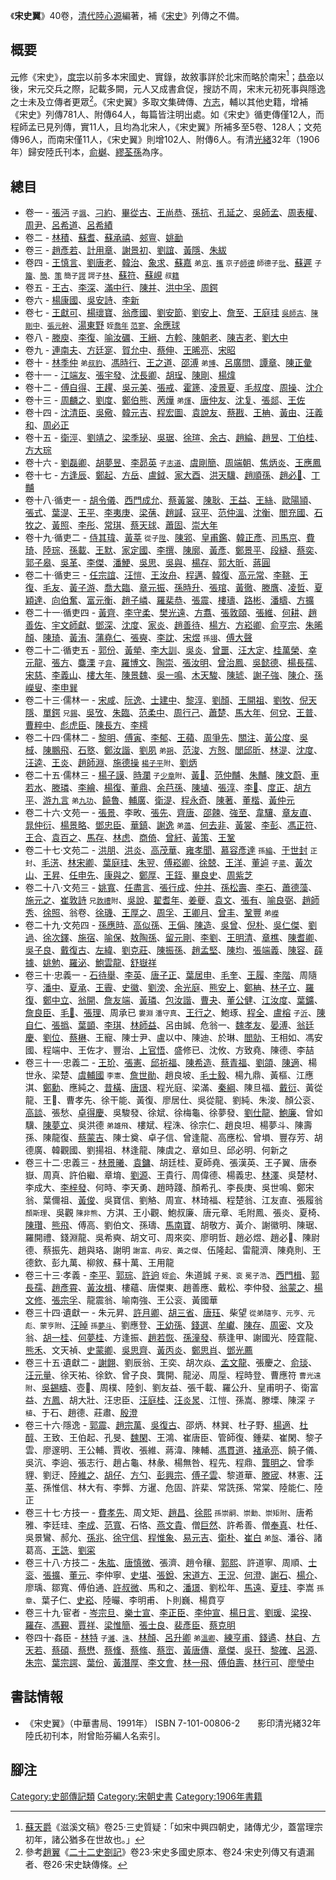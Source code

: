 {{二十四史}}
《'''宋史翼'''》40卷，[[清代|清代]][[陸心源|陸心源]]編著，補《[[宋史|宋史]]》列傳之不備。

== 概要 ==
[[元朝|元]]修《宋史》，[[宋度宗|度宗]]以前多本宋國史、實錄，故敘事詳於北宋而略於南宋<ref>[[蘇天爵|蘇天爵]]《滋溪文稿》卷25·三史質疑：「如宋中興四朝史，諸傳尤少，蓋當理宗初年，諸公猶多在世故也。」</ref>；[[宋恭帝|恭帝]]以後，宋元交兵之際，記載多闕，元人又成書倉促，搜訪不周，宋末元初死事與隱逸之士未及立傳者更眾<ref>參考[[趙翼|趙翼]]《[[二十二史劄記|二十二史劄記]]》卷23‧宋史多國史原本、卷24‧宋史列傳又有遺漏者、卷26‧宋史缺傳條。</ref>。《宋史翼》多取文集碑傳、[[地方志|方志]]，輔以其他史籍，增補《宋史》列傳781人、附傳64人，每篇皆注明出處。如《宋史》循吏傳僅12人，而程師孟已見列傳，實11人，且均為北宋人，《宋史翼》所補多至5卷、128人；文苑傳96人，而南宋僅11人，《宋史翼》則增102人、附傳6人。有清[[光緒|光緒]]32年（1906年）歸安陸氏刊本，[[俞樾|俞樾]]、[[繆荃孫|繆荃孫]]為序。

== 總目 ==
* 卷一 - [[張沔|張沔]] <small>子[[張諷|諷]]</small>、[[刁約|刁約]]、[[畢從古|畢從古]]、[[王尚恭|王尚恭]]、[[孫抗|孫抗]]、[[孔延之|孔延之]]、[[吳師孟|吳師孟]]、[[周表權|周表權]]、[[周尹|周尹]]、[[呂希道|呂希道]]、[[呂希績|呂希績]]
* 卷二 - [[林積|林積]]、[[蘇耆|蘇耆]]、[[蘇承禧|蘇承禧]]、[[郟亶|郟亶]]、[[姚勔|姚勔]]
* 卷三 - [[趙彥若|趙彥若]]、[[計用章|計用章]]、[[謝景初|謝景初]]、[[劉誼|劉誼]]、[[黃隱|黃隱]]、[[朱紱|朱紱]]
* 卷四 - [[王慎言|王慎言]]、[[劉唐老|劉唐老]]、[[韓治|韓治]]、[[象求|象求]]、[[蘇嘉|蘇嘉]] <small>弟[[蘇京|京]]、[[蘇攜|攜]] 京子[[蘇師德|師德]] 師德子[[蘇玭|玭]]</small>、[[蘇遲|蘇遲]] <small>子[[蘇籀|籀]]、[[蘇簡|簡]]、[[蘇策|策]] 簡子[[蘇諤|諤]] 諤子[[蘇林|林]]</small>、[[蘇符|蘇符]]、[[蘇峴|蘇峴]] <small>叔[[蘇籍|籍]]</small>
* 卷五 - [[王古|王古]]、[[李深|李深]]、[[滿中行|滿中行]]、[[陳并|陳并]]、[[洪中孚|洪中孚]]、[[周鍔|周鍔]]
* 卷六 - [[楊康國|楊康國]]、[[吳安詩|吳安詩]]、[[李新|李新]]
* 卷七 - [[王獻可|王獻可]]、[[楊瓌寶|楊瓌寶]]、[[翁彥國|翁彥國]]、[[劉安節|劉安節]]、[[劉安上|劉安上]]、[[詹至|詹至]]、[[王庭珪|王庭珪]] <small>[[吳師古|吳師古]]、[[陳剛中|陳剛中]]、[[張元幹|張元幹]]</small>、[[湯東野|湯東野]] <small>姪[[湯喬年|喬年]] [[范寥|范寥]]</small>、[[余應球|余應球]]
* 卷八 - [[滕庾|滕庾]]、[[李復|李復]]、[[喻汝礪|喻汝礪]]、[[王縉_(宋朝)|王縉]]、[[方軫|方軫]]、[[陳朝老|陳朝老]]、[[陳吉老|陳吉老]]、[[劉大中_(宋朝)|劉大中]]
* 卷九 - [[連南夫|連南夫]]、[[方廷寔|方廷寔]]、[[賀允中|賀允中]]、[[蔡伸|蔡伸]]、[[王晞亮|王晞亮]]、[[宋昭|宋昭]]
* 卷十 - [[林季仲|林季仲]] <small>弟[[林叔豹|叔豹]]</small>、[[馮時行|馮時行]]、[[王之道|王之道]]、[[邵溥|邵溥]] <small>弟[[邵博|博]]</small>、[[呂廣問|呂廣問]]、[[譚章|譚章]]、[[陳正彙|陳正彙]]
* 卷十一 - [[江端友|江端友]]、[[張宇發|張宇發]]、[[沈長卿|沈長卿]]、[[胡珵|胡珵]]、[[陳剛_(宋朝)|陳剛]]、[[楊煒|楊煒]]
* 卷十二 - [[傅自得|傅自得]]、[[王趯|王趯]]、[[吳元美|吳元美]]、[[張戒|張戒]]、[[霍篪|霍篪]]、[[凌景夏|凌景夏]]、[[毛叔度|毛叔度]]、[[周操|周操]]、[[沈介|沈介]]
* 卷十三 - [[周麟之|周麟之]]、[[劉度|劉度]]、[[鄭伯熊|鄭伯熊]]、[[苪燁|苪燁]] <small>弟[[苪煇|煇]]</small>、[[唐仲友|唐仲友]]、[[沈复|沈复]]、[[張郯|張郯]]、[[王佐|王佐]]
* 卷十四 - [[沈清臣|沈清臣]]、[[吳儆|吳儆]]、[[韓元吉|韓元吉]]、[[程宏圖|程宏圖]]、[[袁說友|袁說友]]、[[蔡戡|蔡戡]]、[[王柟|王柟]]、[[黃由|黃由]]、[[汪義和|汪義和]]、[[周必正|周必正]]
* 卷十五 - [[衛涇|衛涇]]、[[劉靖之|劉靖之]]、[[梁季珌|梁季珌]]、[[吳琚|吳琚]]、[[徐瑄|徐瑄]]、[[余古|余古]]、[[趙綸|趙綸]]、[[趙昱|趙昱]]、[[丁伯桂|丁伯桂]]、[[方大琮|方大琮]]
* 卷十六 - [[劉磊卿|劉磊卿]]、[[胡夢昱|胡夢昱]]、[[李昴英|李昴英]] <small>子[[李志道|志道]]</small>、[[虞剛簡|虞剛簡]]、[[周端朝|周端朝]]、[[焦炳炎|焦炳炎]]、[[王應鳳|王應鳳]]
* 卷十七 - [[方逢辰|方逢辰]]、[[鄭起|鄭起]]、[[方岳|方岳]]、[[盧鉞|盧鉞]]、[[家大酉|家大酉]]、[[洪天驥|洪天驥]]、[[趙順孫|趙順孫]]、[[趙必𤩪|趙必𤩪]]、[[丁黼|丁黼]]
* 卷十八‧循吏一 - [[胡令儀|胡令儀]]、[[西門成允|西門成允]]、[[蔡黃裳|蔡黃裳]]、[[陳耿|陳耿]]、[[王益|王益]]、[[王絲|王絲]]、[[歐陽頴|歐陽頴]]、[[張式|張式]]、[[葉湜|葉湜]]、[[王平|王平]]、[[李夷庚|李夷庚]]、[[梁蒨|梁蒨]]、[[趙諴|趙諴]]、[[寇平|寇平]]、[[范仲溫|范仲溫]]、[[沈衡|沈衡]]、[[閻充國|閻充國]]、[[石牧之|石牧之]]、[[黃照|黃照]]、[[李彤|李彤]]、[[常琪|常琪]]、[[蔡天球|蔡天球]]、[[蕭固|蕭固]]、[[崇大年|崇大年]]
* 卷十九‧循吏二 - [[侍其瑋|侍其瑋]]、[[黃莘|黃莘]] <small>從子[[黃陞|陞]]</small>、[[陳郛|陳郛]]、[[皇甫鑑|皇甫鑑]]、[[韓正彥|韓正彥]]、[[司馬京|司馬京]]、[[費琦|費琦]]、[[陸琮|陸琮]]、[[孫載|孫載]]、[[王默|王默]]、[[家定國|家定國]]、[[李撰|李撰]]、[[陳廓|陳廓]]、[[黃彥|黃彥]]、[[鄭景平|鄭景平]]、[[段縫|段縫]]、[[蔡奕|蔡奕]]、[[郭子皋|郭子皋]]、[[吳革|吳革]]、[[李傑|李傑]]、[[潘鯁|潘鯁]]、[[吳思|吳思]]、[[吳與|吳與]]、[[楊存|楊存]]、[[郭大昕|郭大昕]]、[[蔣圓|蔣圓]]
* 卷二十‧循吏三 - [[任宗誼|任宗誼]]、[[汪愷|汪愷]]、[[王汝舟|王汝舟]]、[[程邁|程邁]]、[[韓復|韓復]]、[[高元常|高元常]]、[[李鞉|李鞉]]、[[王復|王復]]、[[毛友|毛友]]、[[黃子游|黃子游]]、[[喬大臨|喬大臨]]、[[章元振|章元振]]、[[孫時升|孫時升]]、[[張琯|張琯]]、[[黃徹|黃徹]]、[[滕膺|滕膺]]、[[凌哲|凌哲]]、[[夏穎達|夏穎達]]、[[向伯奮|向伯奮]]、[[富元衡|富元衡]]、[[趙子嶙|趙子嶙]]、[[羅棐恭|羅棐恭]]、[[張震_(宋朝)|張震]]、[[樓璹|樓璹]]、[[路彬|路彬]]、[[潘疇|潘疇]]、[[方擴|方擴]]
* 卷二十一‧循吏四 - [[黃齊|黃齊]]、[[李守柔|李守柔]]、[[樊光遠|樊光遠]]、[[方翥|方翥]]、[[張敦頤|張敦頤]]、[[張維|張維]]、[[何耕|何耕]]、[[趙善佐|趙善佐]]、[[宇文師獻|宇文師獻]]、[[鄧深|鄧深]]、[[沈度|沈度]]、[[家炎|家炎]]、[[趙善待|趙善待]]、[[楊方|楊方]]、[[方崧卿|方崧卿]]、[[俞亨宗|俞亨宗]]、[[朱晞顏_(宋朝)|朱晞顏]]、[[陳琦|陳琦]]、[[黃洧|黃洧]]、[[蒲堯仁|蒲堯仁]]、[[張奭|張奭]]、[[李訦|李訦]]、[[宋煜|宋煜]] <small>孫[[宋翊|翊]]</small>、[[傅大聲|傅大聲]]
* 卷二十二‧循吏五 - [[郭份|郭份]]、[[黃犖|黃犖]]、[[李大訓|李大訓]]、[[吳炎|吳炎]]、[[曾噩|曾噩]]、[[汪大定|汪大定]]、[[桂萬榮|桂萬榮]]、[[幸元龍|幸元龍]]、[[張方|張方]]、[[麋溧|麋溧]] <small>子[[麋弇|弇]]</small>、[[羅博文|羅博文]]、[[陶崇|陶崇]]、[[張汝明|張汝明]]、[[曾治鳳|曾治鳳]]、[[吳懿德|吳懿德]]、[[楊長孺|楊長孺]]、[[宋慈|宋慈]]、[[李義山|李義山]]、[[樓大年|樓大年]]、[[陳景魏|陳景魏]]、[[吳一鳴|吳一鳴]]、[[木天駿|木天駿]]、[[陳琥|陳琥]]、[[謝子強|謝子強]]、[[陳介|陳介]]、[[孫嶸叟|孫嶸叟]]、[[李申巽|李申巽]]
* 卷二十三‧儒林一 - [[宋咸|宋咸]]、[[阮逸|阮逸]]、[[士建中|士建中]]、[[黎淳|黎淳]]、[[劉顏|劉顏]]、[[王開祖|王開祖]]、[[劉牧|劉牧]]、[[倪天隱|倪天隱]]、[[單鍔|單鍔]] <small>兄[[單錫|錫]]</small>、[[吳攷|吳攷]]、[[朱臨|朱臨]]、[[范柔中|范柔中]]、[[周行己|周行己]]、[[蕭楚|蕭楚]]、[[馬大年|馬大年]]、[[何兌|何兌]]、[[王普|王普]]、[[曹粹中|曹粹中]]、[[彪虎臣|彪虎臣]]、[[陳長方|陳長方]]、[[李樗|李樗]]
* 卷二十四‧儒林二 - [[黎明_(宋朝)|黎明]]、[[傅寅|傅寅]]、[[李郁|李郁]]、[[王蘋|王蘋]]、[[周爭先|周爭先]]、[[關注|關注]]、[[黃公度|黃公度]]、[[吳棫|吳棫]]、[[陳鵬飛|陳鵬飛]]、[[石墪|石墪]]、[[鄭汝諧|鄭汝諧]]、[[劉夙|劉夙]] <small>弟[[劉朔|朔]]</small>、[[范浚|范浚]]、[[方慤|方慤]]、[[閭邱昕|閭邱昕]]、[[林湜|林湜]]、[[沈度|沈度]]、[[汪逵|汪逵]]、[[王炎|王炎]]、[[趙師淵|趙師淵]]、[[施德操|施德操]] <small>[[楊子平|楊子平]]附</small>、[[劉炳|劉炳]]
* 卷二十五‧儒林三 - [[楊子謨|楊子謨]]、[[時瀾|時瀾]] <small>子[[時少章|少章]]附</small>、[[黃𤪠|黃𤪠]]、[[范仲黼|范仲黼]]、[[朱黼|朱黼]]、[[陳文蔚|陳文蔚]]、[[車若水|車若水]]、[[滕璘|滕璘]]、[[李繪|李繪]]、[[楊復|楊復]]、[[董鼎|董鼎]]、[[余𦬊孫|余𦬊孫]]、[[陳埴|陳埴]]、[[張淳|張淳]]、[[李𡌴|李𡌴]]、[[度正|度正]]、[[胡方平|胡方平]]、[[游九言|游九言]] <small>弟[[游九功|九功]]</small>、[[饒魯|饒魯]]、[[輔廣|輔廣]]、[[衛湜|衛湜]]、[[程永奇|程永奇]]、[[陳著|陳著]]、[[董楷|董楷]]、[[黃仲元|黃仲元]]
* 卷二十六‧文苑一 - [[張景|張景]]、李畋、[[張先|張先]]、[[齊唐|齊唐]]、[[邵餗|邵餗]]、[[強至|強至]]、[[韋驤|韋驤]]、[[章友直|章友直]]、[[晁仲衍|晁仲衍]]、[[楊景略|楊景略]]、[[鄧忠臣|鄧忠臣]]、[[華鎮|華鎮]]、[[謝逸|謝逸]] <small>弟[[謝薖|薖]]</small>、[[何去非|何去非]]、[[黃裳|黃裳]]、[[李彭|李彭]]、[[馮正符|馮正符]]、[[王合|王合]]、[[袁百之|袁百之]]、[[馬存|馬存]]、[[林虑|林虑]]、[[商倚|商倚]]、[[曾紆|曾紆]]、[[黃策|黃策]]、[[王鞏|王鞏]]
* 卷二十七‧文苑二 - [[洪朋|洪朋]]、[[洪炎|洪炎]]、[[高茂華|高茂華]]、[[雍孝聞|雍孝聞]]、[[慕容彥達|慕容彥達]] <small>孫[[慕容綸|綸]]</small>、[[于世封|于世封]] <small>正封</small>、[[毛淓|毛淓]]、[[林宋卿|林宋卿]]、[[葉庭珪|葉庭珪]]、[[朱翌|朱翌]]、[[傅崧卿|傅崧卿]]、[[徐兢|徐兢]]、[[王洋_(宋朝)|王洋]]、[[董逌|董逌]] <small>子[[董棻|棻]]</small>、[[黃次山|黃次山]]、[[王昇|王昇]]、[[任申先|任申先]]、[[康與之|康與之]]、[[鄭厚|鄭厚]]、[[王銍|王銍]]、[[畢良史|畢良史]]、[[周紫芝|周紫芝]]
* 卷二十八‧文苑三 - [[姚寬|姚寬]]、[[任盡言|任盡言]]、[[張行成|張行成]]、[[仲并|仲并]]、[[孫松壽|孫松壽]]、[[李石|李石]]、[[蕭德藻|蕭德藻]]、[[施元之|施元之]]、[[崔敦詩|崔敦詩]] <small>兄[[崔敦禮_(宋朝)|敦禮]]附</small>、[[吳說|吳說]]、[[翟耆年|翟耆年]]、[[姜夔|姜夔]]、[[袁文|袁文]]、[[張有|張有]]、[[喻良弼|喻良弼]]、[[趙師秀|趙師秀]]、[[徐照|徐照]]、翁卷、[[徐璣|徐璣]]、[[王厚之|王厚之]]、[[周孚|周孚]]、[[王卿月|王卿月]]、[[曾丰|曾丰]]、[[鞏豐|鞏豐]] <small>弟[[鞏嶸|嶸]]</small>
* 卷二十九‧文苑四 - [[孫應時|孫應時]]、[[高似孫|高似孫]]、[[王偁|王偁]]、[[陳造|陳造]]、[[吳曾|吳曾]]、[[倪朴|倪朴]]、[[吳仁傑|吳仁傑]]、[[劉過|劉過]]、[[徐次鐸|徐次鐸]]、[[施宿|施宿]]、[[喻保|喻保]]、[[敖陶孫|敖陶孫]]、[[留元剛|留元剛]]、[[李劉|李劉]]、[[王明清|王明清]]、[[章樵|章樵]]、[[陳耆卿|陳耆卿]]、[[吳子良|吳子良]]、[[戴復古|戴復古]]、[[左緯|左緯]]、[[劉克莊|劉克莊]]、[[陳振孫|陳振孫]]、[[趙孟堅|趙孟堅]]、[[陳均|陳均]]、[[張端義|張端義]]、[[陳容|陳容]]、[[薛據|薛據]]、[[姚勉|姚勉]]、[[羅泌|羅泌]]、[[鮑雲龍|鮑雲龍]]、[[舒嶽祥|舒嶽祥]]
* 卷三十‧忠義一 - [[石待舉|石待舉]]、[[李英|李英]]、[[唐子正|唐子正]]、[[葉居申|葉居申]]、[[毛奎|毛奎]]、[[王履|王履]]、[[李階|李階]]、周隨亨、[[潘中_(宋朝)|潘中]]、[[夏承|夏承]]、[[王霽|王霽]]、[[史徽|史徽]]、[[劉滂|劉滂]]、[[余光庭|余光庭]]、[[熊安上|熊安上]]、[[鄭柟|鄭柟]]、[[林子立|林子立]]、[[羅復|羅復]]、[[鄭中立|鄭中立]]、[[翁開|翁開]]、[[詹友端|詹友端]]、[[黃璘|黃璘]]、[[包汝諧|包汝諧]]、[[曹夬|曹夬]]、[[董公健|董公健]]、[[江汝度|江汝度]]、[[葉鑛|葉鑛]]、[[詹良臣|詹良臣]]、[[毛𣓨|毛𣓨]]、[[張理|張理]]、周承已 <small>婁淵 潘守真</small>、[[王行之|王行之]]、鮑琢、[[程全|程全]]、[[盧榕|盧榕]] <small>子[[盧沂|沂]]</small>、[[陳自仁|陳自仁]]、[[張撝|張撝]]、[[葉顗|葉顗]]、[[李琪|李琪]]、[[林師益|林師益]]、呂由誠、危翁一、[[魏孝友|魏孝友]]、[[晏溥|晏溥]]、[[翁廷慶|翁廷慶]]、[[劉位|劉位]]、[[蔡楙|蔡楙]]、王寵、陳士尹、盧以中、陳迪、於琳、[[閻勍|閻勍]]、王相如、馮安國、程端中、王佐才、豐治、[[上官悟|上官悟]]、盛修已、沈攸、方致堯、陳德、李喆
* 卷三十一‧忠義二 - [[王玠|王玠]]、[[張憲|張憲]]、[[邱祈福|邱祈福]]、[[陳希造|陳希造]]、[[蔡青福|蔡青福]]、[[劉頜|劉頜]]、[[陳適|陳適]]、楊世永、梁楚、[[虞輔國|虞輔國]] <small>李憲</small>、[[詹世勛|詹世勛]]、趙良坡、[[毛士毅|毛士毅]]、楊九鼎、黃樞、江應淇、[[鄭勳|鄭勳]]、應純之、[[昔橫|昔橫]]、[[唐璟|唐璟]]、程光庭、梁滿、[[秦綱|秦綱]]、陳旦福、[[戴衍|戴衍]]、黃從龍、王𧻓、曹孝先、徐干能、黃復、廖居仕、吳從龍、劉純、朱浚、顏公衮、[[高談|高談]]、張愁、[[卓得慶|卓得慶]]、吳駿發、徐斌、徐梅龜、徐夢發、[[劉仕龍|劉仕龍]]、[[鮑廉|鮑廉]]、曾如驥、[[陳夢立|陳夢立]]、吳洪德 <small>弟雄飛</small>、樓斌、程洙、徐宗仁、趙良坦、楊夢斗、陳壽孫、陳龍復、[[蔡蒙吉|蔡蒙吉]]、陳士奠、卓子信、曾逢龍、高應松、曾塤、豐存芳、胡德廣、韓觀國、劉揚祖、林逢龍、陳虞之、章如旦、邱必明、何新之
* 卷三十二‧忠義三 - [[林景曦|林景曦]]、[[袁鏞|袁鏞]]、胡廷桂、夏師堯、張漢英、王子翼、唐泰嶽、周真、許伯繼、章堉、[[劉源_(宋朝)|劉源]]、王貴行、周偉德、楊義忠、[[林澤|林澤]]、吳楚材、李成大、[[李梓發|李梓發]]、何時、李天勇、趙時踐、顏希孔、李長庚、吳世鳴、鄭宋翁、葉儞祖、[[黃俊_(宋朝)|黃俊]]、吳寶信、劉觡、周宣、林琦福、程楚翁、江友直、張履翁 <small>顏斯理</small>、吳觀 <small>陳非熊</small>、方淇、王小觀、鮑叔廉、唐元章、毛附鳳、張炎、夏椅、[[陳瓚|陳瓚]]、[[熊飛|熊飛]]、傅高、劉伯文、孫璹、[[馬南寶|馬南寶]]、胡敬方、黃介、謝徽明、陳琚、羅開禮、錢淵龍、吳希奭、胡文可、周來奕、廖明哲、趙必煜、趙必𩐨、陳尉德、蔡振先、趙與珞、謝明 <small>謝富、冉安、黃之傑</small>、伍隆起、雷龍濟、陳堯則、王德欽、彭九萬、柳敘、蘇十萬、王用龍
* 卷三十三‧孝義 - [[李平_(宋朝)|李平]]、[[郭琮|郭琮]]、[[許逈|許逈]] <small>姪[[許俞|俞]]</small>、朱道誠 <small>子冕、衮 冕子浩</small>、[[西門楫|西門楫]]、[[郭長孺|郭長孺]]、[[趙彥霄|趙彥霄]]、[[黃汝楫|黃汝楫]]、樓蘊、唐傑東、趙善應、戴松、李仲發、[[翁蒙之|翁蒙之]]、[[楊文修|楊文修]]、[[張宗孚|張宗孚]]、龍震翁、喻南強、王公衮、黃國華
* 卷三十四‧遺獻一 - 朱元昇、[[許月卿|許月卿]]、[[胡三省|胡三省]]、[[唐珏|唐珏]]、柴望 <small>從弟隨亨、元亨、元彪、蒙亨附</small>、[[汪晫|汪晫]] <small>孫[[汪夢斗|夢斗]]</small>、劉應登、[[王幼孫|王幼孫]]、[[錢選|錢選]]、[[牟巘|牟巘]]、[[陳存|陳存]]、[[周密|周密]]、文及翁、[[胡一桂|胡一桂]]、[[何夢桂|何夢桂]]、方逢振、[[趙若恢|趙若恢]]、[[孫潼發|孫潼發]]、蔡逢甲、謝國光、陸霆龍、[[熊禾|熊禾]]、文天禎、[[史蒙卿|史蒙卿]]、[[吳思齊|吳思齊]]、[[黃丙炎|黃丙炎]]、[[鄭思肖|鄭思肖]]、[[鄧光薦|鄧光薦]]
* 卷三十五‧遺獻二 - [[謝翺|謝翺]]、劉辰翁、王奕、胡次焱、[[孟文龍|孟文龍]]、張慶之、[[俞琰|俞琰]]、[[汪元量|汪元量]]、徐天祐、徐欽、曾子良、龔開、龍泌、周垕、程時登、曹應符 <small>曹光遠附</small>、[[吳錫疇|吳錫疇]]、壺𡸅、周樸、陸釗、劉友益、張千載、羅公升、皇甫明子、衛富益、[[方鳳|方鳳]]、胡大壯、汪忠臣、[[汪庭桂|汪庭桂]]、[[汪炎㫤|汪炎㫤]]、江愷、孫嵩、滕塛、陳深 <small>子植</small>、于石、趙德、莊肅、[[殷澄|殷澄]]
* 卷三十六‧隱逸 - [[郭震|郭震]]、[[趙宗萬|趙宗萬]]、[[吳復古|吳復古]]、邵炳、林巽、杜子野、[[楊適|楊適]]、[[杜醇|杜醇]]、王致、王伯起、孔旻、[[魏閑|魏閑]]、王鴻、崔唐臣、管師復、鍾棐、崔閑、黎子雲、廖邃明、王公輔、賈收、張維、蔣湋、陳輔、[[馮貫道|馮貫道]]、[[褚承亮|褚承亮]]、饒子儀、吳沆、李逈、張志行、趙占龜、林彖、楊無咎、程先、程鼎、[[龔明之|龔明之]]、曾季貍、劉迂、[[陸維之|陸維之]]、[[胡仔|胡仔]]、[[方勺|方勺]]、[[彭興宗|彭興宗]]、[[傅子雲|傅子雲]]、黎道華、[[滕宬|滕宬]]、林憲、[[汪莘|汪莘]]、孫惟信、林大有、李龏、方暹、危固、許棐、常詵孫、常棠、陸能仁、陸正
* 卷三十七‧方技一 - [[費孝先|費孝先]]、周文矩、[[趙昌|趙昌]]、[[徐熙|徐熙]] <small>孫崇嗣、崇勳、崇矩附</small>、唐希雅、李廷珪、[[李成|李成]]、[[范寬|范寬]]、石恪、[[燕文貴|燕文貴]]、僧[[巨然|巨然]]、許希善、僧[[奉真|奉真]]、杜任、吳景鸞、郝允、[[孫兆|孫兆]]、[[徐守信|徐守信]]、[[程惟象|程惟象]]、[[易元吉|易元吉]]、[[衛朴|衛朴]]、[[崔白|崔白]] <small>弟[[孫慤|慤]]</small>、潘谷、諸葛高、[[王詵|王詵]]、[[劉寀|劉寀]]
* 卷三十八‧方技二 - [[朱肱|朱肱]]、[[唐慎微|唐慎微]]、張濟、趙令穰、[[郭熙|郭熙]]、許道寧、周順、[[士衮|士衮]]、[[張擴|張擴]]、[[董元|董元]]、李仲寧、[[史堪|史堪]]、[[張銳|張銳]]、[[宋道方|宋道方]]、[[王況|王況]]、[[何澄|何澄]]、[[謝石_(宋朝)|謝石]]、[[楊介|楊介]]、廖瑀、鄒寬、傅伯通、[[許叔微|許叔微]]、馬和之、[[潘璟|潘璟]]、劉松年、[[馬遠|馬遠]]、[[夏珪|夏珪]]、李嵩 <small>孫章</small>、葉子仁、[[史崧|史崧]]、陸曮、李明甫、卜則巍、楊賁亨
* 卷三十九‧宦者 - [[岑宗旦|岑宗旦]]、[[樂士宣|樂士宣]]、[[李正臣|李正臣]]、[[李仲宣|李仲宣]]、[[楊日言|楊日言]]、[[劉瑗|劉瑗]]、[[梁揆|梁揆]]、[[羅存|羅存]]、[[馮覲|馮覲]]、[[賈祥|賈祥]]、[[梁惟簡|梁惟簡]]、[[張士良|張士良]]、[[裴彥臣|裴彥臣]]、[[蔡克明|蔡克明]]
* 卷四十‧姦臣 - [[林特_(宋朝)|林特]] <small>子[[林濰|濰]]、[[林洙|洙]]</small>、[[林顏|林顏]]、[[呂升卿|呂升卿]] <small>弟[[呂溫卿|溫卿]]</small>、[[練亨甫|練亨甫]]、[[錢遹|錢遹]]、[[林自|林自]]、[[方天若|方天若]]、[[蔡碩|蔡碩]]、[[蔡懋|蔡懋]]、[[蔡鞗|蔡鞗]]、[[蔡絛|蔡絛]]、[[蔡崈|蔡崈]]、[[黃唐傳|黃唐傳]]、[[章傑_(宋朝)|章傑]]、[[吳幵|吳幵]]、[[黎確|黎確]]、[[呂源|呂源]]、[[朱宗|朱宗]]、[[葉宗諤|葉宗諤]]、[[葉份|葉份]]、[[黃潛厚|黃潛厚]]、[[李文會|李文會]]、[[林一飛|林一飛]]、[[傅伯壽|傅伯壽]]、[[林行可|林行可]]、[[廖瑩中|廖瑩中]]

== 書誌情報 ==
* 《宋史翼》（中華書局、1991年） ISBN 7-101-00806-2　　影印清光緒32年陸氏初刊本，附曾貽芬編人名索引。
{{Wikisource}}

== 腳注 ==
{{reflist}}

[[Category:史部傳記類|Category:史部傳記類]]
[[Category:宋朝史書|Category:宋朝史書]]
[[Category:1906年書籍|Category:1906年書籍]]